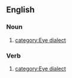 ==English==
===Noun===
{{en-noun}}
#{{form of|[[appendix:Glossary#E|Eye-dialect]] representation|figure}}[[category:Eye dialect]]
===Verb===
{{en-verb}}
#{{form of|[[appendix:Glossary#E|Eye-dialect]] representation|figure}}[[category:Eye dialect]]
